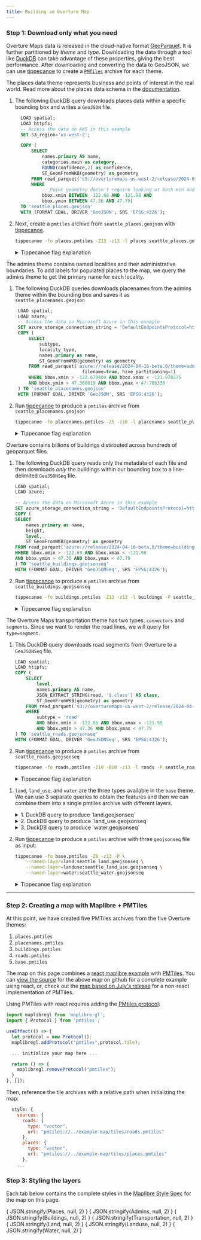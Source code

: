 ```yaml
---
title: Building an Overture Map
---
```



<Map></Map>

### Step 1: Download only what you need

Overture Maps data is released in the cloud-native format [GeoParquet](https://geoparquet.org/). It is further partitioned by *theme* and *type*. Downloading the data through a tool like [DuckDB](https://duckdb.org/) can take advantage of these properties, giving the best performance. After downloading and converting the data to GeoJSON, we can use [tippecanoe](https://github.com/felt/tippecanoe) to create a [`PMTiles`](https://github.com/protomaps/PMTiles) archive for each theme.

<Tabs queryString="theme-data" >

<!-- Places  -->
<TabItem value="places" label="Places" default>

The places data theme represents business and points of interest in the real world. Read more about the places data schema in the [documentation](https://docs.overturemaps.org/schema/reference/places/place).

1. The following DuckDB query downloads places data within a specific bounding box and writes a `GeoJSON` file.

    ```sql
      LOAD spatial;
      LOAD httpfs;
      -- Access the data on AWS in this example
      SET s3_region='us-west-2';

      COPY (
          SELECT
              names.primary AS name,
              categories.main as category,
              ROUND(confidence,2) as confidence,
              ST_GeomFromWKB(geometry) as geometry
          FROM read_parquet('s3://overturemaps-us-west-2/release/2024-04-16-beta.0/theme=places/*/*')
          WHERE
              -- Point geometry doesn't require looking at both min and max:
              bbox.xmin BETWEEN -122.68 AND -121.98 AND
              bbox.ymin BETWEEN 47.36 AND 47.79)
      TO 'seattle_places.geojson'
      WITH (FORMAT GDAL, DRIVER 'GeoJSON', SRS 'EPSG:4326');
    ```

2. Next, create a `pmtiles` archive from `seattle_places.geojson` with [tippecanoe](https://github.com/felt/tippecanoe).

    ```bash
    tippecanoe -fo places.pmtiles -Z13 -z13 -l places seattle_places.geojson
    ```

    <details>
        <summary>Tippecanoe flag explanation</summary>

    - `-fo places.pmtiles` The output file will be places.pmtiles. It will be overwritten if it exists.
    - `-Z13` and `-z13` will produce a tileset starting at zoom 13 and going up to zoom 13 (only 1 zoom level).
    - `-l places` names the layer "places"

   </details>

</TabItem>

<!-- Placenames -->

<TabItem value="placenames" label="Placenames" default>
The admins theme contains named localities and their administrative boundaries. To add labels for populated places to the map, we query the admins theme to get the primary name for each locality.

1. The following DuckDB queries downloads placenames from the admins theme within the bounding box and saves it as `seattle_placenames.geojson`

    ```sql
     LOAD spatial;
     LOAD azure;
     -- Access the data on Microsoft Azure in this example
     SET azure_storage_connection_string = 'DefaultEndpointsProtocol=https;AccountName=overturemapswestus2;AccountKey=;EndpointSuffix=core.windows.net';
     COPY (
         SELECT
             subtype,
             locality_type,
             names.primary as name,
             ST_GeomFromWKB(geometry) as geometry
         FROM read_parquet('azure://release/2024-04-16-beta.0/theme=admins/type=locality/*',
                             filename=true, hive_partitioning=1)
         WHERE bbox.xmin > -122.679404 AND bbox.xmax < -121.978275
         AND bbox.ymin > 47.360619 AND bbox.ymax < 47.786336
     ) TO 'seattle_placenames.geojson'
     WITH (FORMAT GDAL, DRIVER 'GeoJSON', SRS 'EPSG:4326');
    ```

2. Run [tippecanoe](https://github.com/felt/tippecanoe) to produce a `pmtiles` archive from `seattle_placenames.geojson`

    ```bash
    tippecanoe -fo placenames.pmtiles -Z5 -z10 -l placenames seattle_placenames.geojson
    ```
    <details>
        <summary>Tippecanoe flag explanation</summary>

    - `-fo placenames.pmtiles` is our output file. It will be overwritten if it exists.
    - `-Z5` and `-z10` will produce a tileset starting at zoom 5 and going up to zoom 13.
    - `-l placenames` names the layer "placenames"

    </details>

</TabItem>

<!-- Buildings -->

<TabItem value="buildings" label="Buildings" default>

Overture contains billions of buildings distirbuted across hundreds of geoparquet files.

1. The following DuckDB query reads only the metadata of each file and then downloads *only* the buildings within our bounding box to a line-delimited `GeoJSONSeq` file.

    ```sql
    LOAD spatial;
    LOAD azure;

    -- Access the data on Microsoft Azure in this example
    SET azure_storage_connection_string = 'DefaultEndpointsProtocol=https;AccountName=overturemapswestus2;AccountKey=;EndpointSuffix=core.windows.net';
    COPY (
    SELECT
        names.primary as name,
        height,
        level,
        ST_GeomFromWKB(geometry) as geometry
    FROM read_parquet('azure://release/2024-04-16-beta.0/theme=buildings/type=building/*', filename=true, hive_partitioning=1)
    WHERE bbox.xmin > -122.68 AND bbox.xmax < -121.98
    AND bbox.ymin > 47.36 AND bbox.ymax < 47.79
    ) TO 'seattle_buildings.geojsonseq'
    WITH (FORMAT GDAL, DRIVER 'GeoJSONSeq', SRS 'EPSG:4326');
    ```

2. Run [tippecanoe](https://github.com/felt/tippecanoe) to produce a `pmtiles` archive from `seattle_buildings.geojsonseq`

    ```bash
    tippecanoe -fo buildings.pmtiles -Z13 -z13 -l buildings -P seattle_buildings.geojsonseq
    ```

    <details>
        <summary>Tippecanoe flag explanation</summary>

    - `-fo buildings.pmtiles` is our output file. It will be overwritten if it exists.
    - `-Z13` and `-z13` will produce a tileset starting at zoom 13 and going up to zoom 13 (so only 1 zoom level).
    - `-l buildings` names the layer "buildings"
    - `-P` allows tippecanoe to read the file in parallel. Since we created a GeoJSON sequence file instead of a single GeoJSON Feature Collection, tippecanoe can process the input data more efficiently.

    </details>

</TabItem>

<!-- Roads -->

<TabItem value="roads" label="Roads" default>

The Overture Maps transportation theme has two types: `connectors` and `segments`. Since we want to render the road lines, we will query for `type=segment`.

1. This DuckDB query downloads road segments from Overture to a `GeoJSONSeq` file.
    ```sql
    LOAD spatial;
    LOAD httpfs;
    COPY (
        SELECT
            level,
            names.primary AS name,
            JSON_EXTRACT_STRING(road, '$.class') AS class,
            ST_GeomFromWKB(geometry) as geometry
        FROM read_parquet('s3://overturemaps-us-west-2/release/2024-04-16-beta.0/theme=transportation/type=segment/*')
        WHERE
            subtype = 'road'
            AND bbox.xmin > -122.68 AND bbox.xmax < -121.98
            AND bbox.ymin > 47.36 AND bbox.ymax < 47.79
    ) TO 'seattle_roads.geojsonseq'
    WITH (FORMAT GDAL, DRIVER 'GeoJSONSeq', SRS 'EPSG:4326');
    ```

2. Run [tippecanoe](https://github.com/felt/tippecanoe) to produce a `pmtiles` archive from `seattle_roads.geojsonseq`

    ```bash
    tippecanoe -fo roads.pmtiles -Z10 -B10 -z13 -l roads -P seattle_roads.geojsonseq
    ```

    <details>
        <summary>Tippecanoe flag explanation</summary>

    - `-fo roads.pmtiles` is our output file. It will be overwritten if it exists.
    - `-Z10` and `-z13` will produce a tileset starting at zoom 10 and going up to zoom 13.
    - `-B10` will ensure that all featuers are present from zoom level 10.
    - `-l roads` names the layer "roads"
    - `-P` allows tippecanoe to read the file in parallel. Since we created a GeoJSON sequence file instead of a single GeoJSON Feature Collection, tippecanoe can process the input data more efficiently.

    </details>

</TabItem>

<!-- Base -->

<TabItem value="base" label="Base (Land, Land Use & Water)" default>

1. `land`, `land_use`, and `water` are the three types available in the `base` theme. We can use 3 separate queries to obtain the features and then we can combine them into a single pmtiles archive with different layers.


    <details>
        <summary>1. DuckDB query to produce `land.geojsonseq`</summary>

    ```sql
    LOAD spatial;
    LOAD httpfs;
    COPY (
    SELECT
        subtype,
        class,
        names.primary AS name,
        ST_GeomFromWKB(geometry) as geometry
    FROM read_parquet('s3://overturemaps-us-west-2/release/2024-04-16-beta.0/theme=base/type=land/*')
    WHERE
        bbox.xmin > -122.68 AND bbox.xmax < -121.98
        AND bbox.ymin > 47.36 AND bbox.ymax < 47.79
    )
    TO 'seattle_land.geojsonseq'
    WITH (FORMAT GDAL, DRIVER 'GeoJSONSeq', SRS 'EPSG:4326');
    ```

    </details>

    <details>
        <summary>2. DuckDB query to produce `land_use.geojsonseq`</summary>

    ```sql
    LOAD spatial;
    LOAD httpfs;
    COPY (
        SELECT
            subtype,
            class,
            names.primary AS name,
            surface,
            ST_GeomFromWKB(geometry) as geometry
        FROM read_parquet('s3://overturemaps-us-west-2/release/2024-04-16-beta.0/theme=base/type=land_use/*')
        WHERE
            bbox.xmin > -122.68 AND bbox.xmax < -121.98
            AND bbox.ymin > 47.36 AND bbox.ymax < 47.79
        )
    TO 'seattle_land_use.geojsonseq'
    WITH (FORMAT GDAL, DRIVER 'GeoJSONSeq', SRS 'EPSG:4326');
    ```

    </details>

    <details>
        <summary>3. DuckDB query to produce `water.geojsonseq`</summary>

    ```sql
    LOAD spatial;
    LOAD httpfs;
    COPY (
        SELECT
            subtype,
            class,
            names.primary AS name,
            ST_GeomFromWKB(geometry) as geometry
        FROM read_parquet('s3://overturemaps-us-west-2/release/2024-04-16-beta.0/theme=base/type=water/*',filename=true, hive_partitioning=1)
        WHERE
            subtype in ('ocean', 'lake', 'pond', 'reservoir', 'river', 'stream', 'water', 'canal')
            AND bbox.xmin > -123 AND bbox.xmax < -122
            AND bbox.ymin > 47 AND bbox.ymax < 48
        )
    TO 'seattle_water.geojsonseq'
    WITH (FORMAT GDAL, DRIVER 'GeoJSONSeq', SRS 'EPSG:4326');
    ```

    Note: We use a slightly larger bounding box to capture the Ocean water polygons, too

    </details>

2. Run [tippecanoe](https://github.com/felt/tippecanoe) to produce a `pmtiles` archive with three `geojsonseq` file as input:

    ```bash
    tippecanoe -fo base.pmtiles -Z8 -z13 -P \
        --named-layer=land:seattle_land.geojsonseq \
        --named-layer=landuse:seattle_land_use.geojsonseq \
        --named-layer=water:seattle_water.geojsonseq
    ```

    <details>
        <summary>Tippecanoe flag explanation</summary>

    - `-fo tiles/base.pmtiles` is our output file. It will be overwritten if it exists.
    - `-Z8` and `-z13` will produce a tileset starting at zoom 8 going up to zoom 13.
    - `--named-layer=land:seattle_land.geojsonseq` creates the `land` layer from the contents of `seattle_land.geojson` (and similarly for the other files)
    - `-P` allows tippecanoe to read the file in parallel. Since we created a GeoJSON sequence file instead of a single GeoJSON Feature Collection, tippecanoe can process the input data more efficiently.

    </details>

</TabItem>

</Tabs>

<hr />

### Step 2: Creating a map with Maplibre + PMTiles

At this point, we have created five PMTiles archives from the five Overture themes:
1. `places.pmtiles`
2. `placenames.pmtiles`
3. `buildings.pmtiles`
4. `roads.pmtiles`
5. `base.pmtiles`

The map on this page combines a [react maplibre example](https://docs.maptiler.com/react/maplibre-gl-js/how-to-use-maplibre-gl-js/) with [PMTiles](https://codesandbox.io/s/black-dream-oycvf2?file=/src/App.js). You can [view the source](https://github.com/OvertureMaps/docs/blob/main/src/components/map.js) for the above map on github for a complete example using react, or, check out the [map based on July's release](https://labs.overturemaps.org/overture-with-daylight) for a non-react implementation of PMTiles.

Using PMTiles with react requires adding the [PMtiles protocol](https://docs.protomaps.com/pmtiles/maplibre):

```javascript
import maplibregl from 'maplibre-gl';
import { Protocol } from 'pmtiles';

useEffect(() => {
  let protocol = new Protocol();
  maplibregl.addProtocol("pmtiles",protocol.tile);

  ... initialize your map here ...

  return () => {
    maplibregl.removeProtocol("pmtiles");
  }
}, []);
```
Then, reference the tile archives with a relative path when initializing the map:

```javascript
  style: {
    sources: {
      roads: {
        type: "vector",
        url: "pmtiles://../example-map/tiles/roads.pmtiles"
      },
      places: {
        type: "vector",
        url: "pmtiles://../example-map/tiles/places.pmtiles"
      },
    ...
```

### Step 3: Styling the layers
Each tab below contains the complete styles in the [Maplibre Style Spec](https://maplibre.org/maplibre-style-spec/) for the map on this page.

<Tabs queryString="map-layer" >
<TabItem value="places" label="Places" default>
    <CodeBlock language="json">{ JSON.stringify(Places, null, 2) }</CodeBlock>
</TabItem>
<TabItem value="placenames" label="Placenames" default>
    <CodeBlock language="json">{ JSON.stringify(Admins, null, 2) }</CodeBlock>
</TabItem>
<TabItem value="buildings" label="Buildings" default>
    <CodeBlock language="json">{ JSON.stringify(Buildings, null, 2) }</CodeBlock>
</TabItem>
<TabItem value="roads" label="Roads" default>
    <CodeBlock language="json">{ JSON.stringify(Transportation, null, 2) }</CodeBlock>
</TabItem>
<TabItem value="land" label="Land" default>
    <CodeBlock language="json">{ JSON.stringify(Land, null, 2) }</CodeBlock>
</TabItem>
<TabItem value="landuse" label="Landuse" default>
    <CodeBlock language="json">{ JSON.stringify(Landuse, null, 2) }</CodeBlock>
</TabItem>
<TabItem value="water" label="Water" default>
    <CodeBlock language="json">{ JSON.stringify(Water, null, 2) }</CodeBlock>
</TabItem>
</Tabs>
